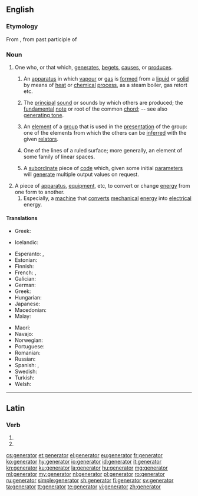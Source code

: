 {{also|generátor}}
==English==

===Etymology===
From {{etyl|la|en}}, from past participle of {{term|genero||lang=la|beget, father}}

===Noun===
{{en-noun}}

# One who, or that which, [[generate]]s, [[beget]]s, [[cause]]s, or [[produce]]s.
## {{context|chemistry|lang=en}} An [[apparatus]] in which [[vapour]] or [[gas]] is [[form]]ed from a [[liquid]] or [[solid]] by means of [[heat]] or [[chemical]] [[process]], as a steam boiler, gas retort etc.
## {{context|music|lang=en}} The [[principal]] [[sound]] or sounds by which others are produced; the [[fundamental]] [[note]] or root of the common [[chord]]; -- see also [[generating tone]].
## {{context|mathematics|lang=en}} An [[element]] of a [[group]] that is used in the [[presentation]] of the group: one of the elements from which the others can be [[inferred]] with the given [[relator]]s.
## {{context|geometry|lang=en}} One of the lines of a ruled surface; more generally, an element of some family of linear spaces.
## {{context|programming|lang=en}} A [[subordinate]] piece of [[code]] which, given some initial [[parameter]]s will [[generate]] multiple output values on request.
# A piece of [[apparatus]], [[equipment]], etc, to convert or change [[energy]] from one form to another.
## Especially, a [[machine]] that [[convert]]s [[mechanical]] [[energy]] into [[electrical]] energy.

====Translations====
{{trans-top|mathematics: an element of a group that is used in the presentation of the group}}
* Greek: {{t+|el|γεννήτορας|m|tr=gennítoras|sc=Grek}}
{{trans-mid}}
* Icelandic: {{t|is|spönnuður|m}}
{{trans-bottom}}

{{trans-top|apparatus: electrical generator}}
* Esperanto: {{t|eo|generatoro}}, {{t|eo|generilo}}
* Estonian: {{t|et|elektrigeneraator}}
* Finnish: {{t+|fi|generaattori}}
* French: {{t+|fr|générateur|m}}, {{t|fr|générateur électrique|m}}
* Galician: {{t|gl|xerador|m}}
* German: {{t+|de|Generator}}
* Greek: {{t+|el|γεννήτρια|f|tr=gennítria}}
* Hungarian: {{t+|hu|generátor}}
* Japanese: {{t|ja|ジェネレーター|tr=jenerētā|sc=Jpan}}
* Macedonian: {{t|mk|генератор|m|tr=generátor}}
* Malay: {{t|ms|penjana}}
{{trans-mid}}
* Maori: {{t|mi|mīhini-huri-hiko}}
* Navajo: {{t|nv|atsiniltłʼish álʼį́}}
* Norwegian: {{t|no|generator|m}}
* Portuguese: {{t+|pt|gerador|m}}
* Romanian: {{t+|ro|generator|m}}
* Russian: {{t+|ru|генератор|m|tr=generátor|sc=Cyrl}}
* Spanish: {{t+|es|generador|m}}, {{t|es|generador eléctrico|m}}
* Swedish: {{t+|sv|generator|c}}
* Turkish: {{t+|tr|jeneratör}}
* Welsh: {{t|cy|generadur|m}}
{{trans-bottom}}

----

==Latin==

===Verb===
{{la-verb-form|generātor}}

# {{inflection of|generō||2|s|fut|pass|imp|lang=la}}
# {{inflection of|generō||3|s|fut|pass|imp|lang=la}}

[[cs:generator]]
[[et:generator]]
[[el:generator]]
[[eu:generator]]
[[fr:generator]]
[[ko:generator]]
[[hy:generator]]
[[io:generator]]
[[id:generator]]
[[it:generator]]
[[kn:generator]]
[[ku:generator]]
[[la:generator]]
[[hu:generator]]
[[mg:generator]]
[[ml:generator]]
[[my:generator]]
[[nl:generator]]
[[pl:generator]]
[[ro:generator]]
[[ru:generator]]
[[simple:generator]]
[[sh:generator]]
[[fi:generator]]
[[sv:generator]]
[[ta:generator]]
[[tt:generator]]
[[te:generator]]
[[vi:generator]]
[[zh:generator]]